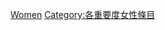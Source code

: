 {{Emptycat}}
{{Articles by Importance|topic=女性|project=女性|format=toc}}

[[Category:不適用重要度条目|Women]]
[[Category:各重要度女性條目‎|Category:各重要度女性條目‎]]